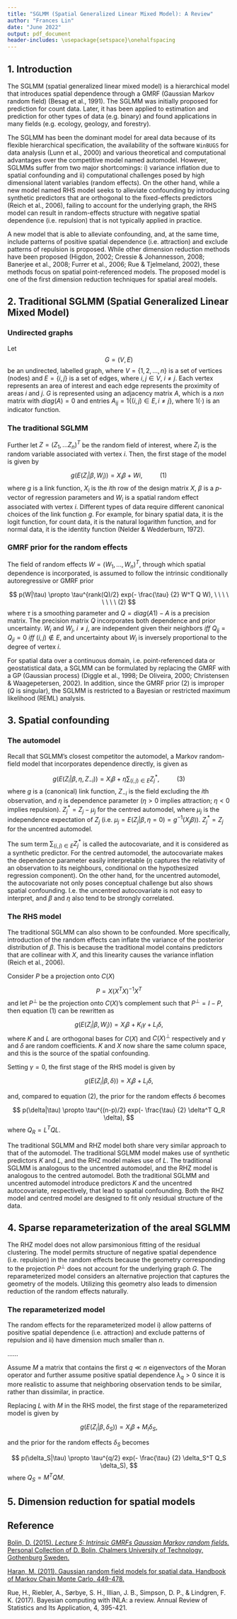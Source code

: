 ```yaml
---
title: "SGLMM (Spatial Generalized Linear Mixed Model): A Review"
author: "Frances Lin"
date: "June 2022"
output: pdf_document
header-includes: \usepackage{setspace}\onehalfspacing
---
```


## 1. Introduction 

The SGLMM (spatial generalized linear mixed model) is a hierarchical model that introduces spatial dependence through a GMRF (Gaussian Markov random field) (Besag et al., 1991). The SGLMM was initially proposed for prediction for count data. Later, it has been applied to estimation and prediction for other types of data (e.g. binary) and found applications in many fields (e.g. ecology, geology, and forestry). 

The SGLMM has been the dominant model for areal data because of its flexible hierarchical specification, the availability of the software `WinBUGS` for data analysis (Lunn et al., 2000) and various theoretical and computational advantages over the competitive model named automodel. However, SGLMMs suffer from two major shortcomings: i) variance inflation due to spatial confounding and ii) computational challenges posed by high dimensional latent variables (random effects). On the other hand, while a new model named RHS model seeks to alleviate confounding by introducing synthetic predictors that are orthogonal to the fixed-effects predictors (Reich et al., 2006), failing to account for the underlying graph, the RHS model can result in random-effects structure with negative spatial dependence (i.e. repulsion) that is not typically applied in practice. 

A new model that is able to alleviate confounding, and, at the same time, include patterns of positive spatial dependence (i.e. attraction) and exclude patterns of repulsion is proposed. While other dimension reduction methods have been proposed (Higdon, 2002; Cressie & Johannesson, 2008; Banerjee et al., 2008; Furrer et al., 2006; Rue & Tjelmeland, 2002), these methods focus on spatial point-referenced models. The proposed model is one of the first dimension reduction techniques for spatial areal models. 


## 2. Traditional SGLMM (Spatial Generalized Linear Mixed Model) 

### Undirected graphs

Let 
$$
G = (V, E)
$$ 
be an undirected, labelled graph, where $V = \{1, 2,...,n \}$ is a set of vertices (nodes) and $E = \{ i,j \}$ is a set of edges, where $i, j \in V,$ $i \neq j$. Each vertex represents an area of interest and each edge represents the proximity of areas $i$ and $j$. $G$ is represented using an adjacency matrix $A$, which is a $nxn$ matrix with $diag(A) = 0$ and entries $A_{ij} = 1 \{ (i, j) \in E, i \neq j\},$ where $1 (\cdot)$ is an indicator function. 

### The traditional SGLMM

Further let $Z = {(Z_1,...Z_n)}^{T}$ be the random field of interest, where $Z_i$ is the random variable associated with vertex $i$. Then, the first stage of the model is given by 

$$
g({E(Z_i | \beta, W_i)}) = X_i \beta + Wi, \ \ \ \ \ \ \ \ \ \ (1)
$$
where $g$ is a link function, $X_i$ is the $i$th row of the design matrix $X$, $\beta$ is a $p$-vector of regression parameters and $W_i$ is a spatial random effect associated with vertex $i$. Different types of data require different canonical choices of the link function $g$. For example, for binary spatial data, it is the logit function, for count data, it is the natural logarithm function, and for normal data, it is the identity function (Nelder & Wedderburn, 1972). 

### GMRF prior for the random effects

The field of random effects $W = {(W_1,...,W_n)}^{T}$, through which spatial dependence is incorporated, is assumed to follow the intrinsic conditionally autoregressive or GMRF prior

$$
p(W|\tau) \propto \tau^{rank(Q)/2} exp(- \frac{\tau} {2} W^T Q W), \ \ \ \ \ \ \ \ (2)
$$
where $\tau$ is a smoothing parameter and $Q = diag(A1) - A$ is a precision matrix. The precision matrix $Q$ incorporates both dependence and prior uncertainty. $W_i$ and $W_j,$ $i \neq j,$ are independent given their neighbors $iff$ $Q_{ij} = Q_{ji} = 0$ $iff$ $(i,j) \notin E$, and uncertainty about $W_i$ is inversely proportional to the degree of vertex $i$. 

For spatial data over a continuous domain, i.e. point-referenced data or geostatistical data, a SGLMM can be formulated by replacing the GMRF with a GP (Gaussian process) (Diggle et al., 1998; De Oliveira, 2000; Christensen & Waagepetersen, 2002). In addition, since the GMRF prior (2) is improper ($Q$ is singular), the SGLMM is restricted to a Bayesian or restricted maximum likelihood (REML) analysis. 


## 3. Spatial confounding 

### The automodel 

Recall that SGLMM's closest competitor the automodel, a Markov random-field model that incorporates dependence directly, is given as 

$$
g({E(Z_i | \beta, \eta, Z_{-i})}) = X_i \beta + \eta \sum_{(i,j) \in E} Z^*_j, \ \ \ \ \ \ \ \ \ \ (3)
$$
where $g$ is a (canonical) link function, $Z_{-i}$ is the field excluding the $i$th observation, and $\eta$ is dependence parameter ($\eta > 0$ implies attraction; $\eta < 0$ implies repulsion). $Z^*_j = Z_j - \mu_j$ for the centred automodel, where $\mu_j$ is the independence expectation of $Z_j$ (i.e. $\mu_j = E(Z_j | \beta, \eta = 0) = g^{-1} (X_j \beta)$). $Z^*_j = Z_j$ for the uncentred automodel. 

The sum term $\sum_{(i,j) \in E} Z^*_j$ is called the autocovariate, and it is considered as a synthetic predictor. For the centred automodel, the autocovariate makes the dependence parameter easily interpretable ($\eta$ captures the relativity of an observation to its neighbours, conditional on the hypothesized regression component). On the other hand, for the uncentred automodel, the autocovariate not only poses conceptual challenge but also shows spatial confounding. I.e. the uncentred autocovariate is not easy to interpret, and $\beta$ and $\eta$ also tend to be strongly correlated. 

### The RHS model 

The traditional SGLMM can also shown to be confounded. More specifically, introduction of the random effects can inflate the variance of the posterior distribution of $\beta$. This is because the traditional model contains predictors that are collinear with $X$, and this linearity causes the variance inflation (Reich et al., 2006). 

Consider $P$ be a projection onto $C(X)$

$$
P = X {(X^T X)}^{-1} X^T
$$
and let $P^{\bot}$ be the projection onto $C(X)$'s complement such that $P^{\bot} = I - P$, then equation (1) can be rewritten as 

$$
g({E(Z_i | \beta, W_i)}) = X_i \beta + K_i \gamma + L_i \delta, 
$$
where $K$ and $L$ are orthogonal bases for $C(X)$ and $C(X)^{\bot}$ respectively and $\gamma$ and $\delta$ are random coefficients. $K$ and $X$ now share the same column space, and this is the source of the spatial confounding. 

Setting $\gamma = 0$, the first stage of the RHS model is given by 

$$
g({E(Z_i | \beta, \delta)}) = X_i \beta + L_i \delta,
$$

and, compared to equation (2), the prior for the random effects $\delta$ becomes 

$$
p(\delta|\tau) \propto \tau^{(n-p)/2} exp(- \frac{\tau} {2} \delta^T Q_R \delta),
$$
where $Q_R = L^T Q L$. 

The traditional SGLMM and RHZ model both share very similar approach to that of the automodel. The traditional SGLMM model makes use of synthetic predictors $K$ and $L$, and the RHZ model makes use of $L$. The traditional SGLMM is analogous to the uncentred automodel, and the RHZ model is analogous to the centred automodel. Both the traditional SGLMM and uncentred automodel introduce predictors $K$ and the uncentred autocovariate, respectively, that lead to spatial confounding. Both the RHZ model and centred model are designed to fit only residual structure of the data. 


## 4. Sparse reparameterization of the areal SGLMM

The RHZ model does not allow parsimonious fitting of the residual clustering. The model permits structure of negative spatial dependence (i.e. repulsion) in the random effects because the geometry corresponding to the projection $P^{\bot}$ does not account for the underlying graph $G$. The reparameterized model considers an alternative projection that captures the geometry of the models. Utilizing this geometry also leads to dimension reduction of the random effects naturally. 

### The reparameterized model

The random effects for the reparameterized model i) allow patterns of positive spatial dependence (i.e. attraction) and exclude patterns of repulsion and ii) have dimension much smaller than $n$. 

......




Assume $M$ a matrix that contains the first $q \ll n$ eigenvectors of the Moran operator and further assume positive spatial dependence $\lambda_q > 0$ since it is more realistic to assume that neighboring observation tends to be similar, rather than dissimilar, in practice. 

Replacing $L$ with $M$ in the RHS model, the first stage of the reparameterized model is given by 

$$
g({E(Z_i | \beta, \delta_S)}) = X_i \beta + M_i \delta_S,
$$

and the prior for the random effects $\delta_S$ becomes 

$$
p(\delta_S|\tau) \propto \tau^{q/2} exp(- \frac{\tau} {2} \delta_S^T Q_S \delta_S),
$$
where $Q_S = M^T Q M$. 




## 5. Dimension reduction for spatial models




\newpage

## Reference 

[Bolin, D. (2015). *Lecture 5: Intrinsic GMRFs Gaussian Markov random fields.* Personal Collection of D. Bolin, Chalmers University of Technology, Gothenburg Sweden.](http://www.math.chalmers.se/~bodavid/GMRF2015/Lectures/F5slides.pdf)

[Haran, M. (2011). Gaussian random field models for spatial data. Handbook of Markov Chain Monte Carlo, 449-478.](https://citeseerx.ist.psu.edu/viewdoc/download?doi=10.1.1.210.4099&rep=rep1&type=pdf)

Rue, H., Riebler, A., Sørbye, S. H., Illian, J. B., Simpson, D. P., & Lindgren, F. K. (2017). Bayesian computing with INLA: a review. Annual Review of Statistics and Its Application, 4, 395-421.

